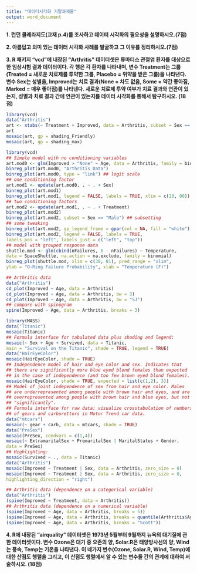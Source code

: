 ```yaml
---
title: "데이터시각화 기말과제물"
output: word_document
---
```



**1. 런던 콜레라지도(교재 p.4)를 조사하고 데이터 시각화의 필요성을 설명하시오.(7점)**\


**2. 아름답고 의미 있는 데이터 시각화 사례를 발굴하고 그 이유를 정리하시오.(7점)**\


**3. R 패키지 “vcd”에 내장된 “Arthritis” 데이터셋은 류마티스 관절염 환자를 대상으로 한 임상시험 결과 데이터이다. 각 행은 각 환자를 나타내며, 변수 Treatment는 그룹 (Treated = 새로운 치료제를 투약한 그룹, Placebo = 위약을 받은 그룹)을 나타낸다. 변수 Sex는 성별을, Improved는 치료 결과(None = 차도 없음, Some = 약간 좋아짐, Marked = 매우 좋아짐)를 나타낸다. 새로운 치료제 투약 여부가 치료 결과와 연관이 있는지, 성별과 치료 결과 간에 연관이 있는지를 데이터 시각화를 통해서 탐구하시오. (18점)**\
```r
library(vcd)
data("Arthritis")
art <- xtabs(~ Treatment + Improved, data = Arthritis, subset = Sex == "Female")
art
mosaic(art, gp = shading_Friendly)
mosaic(art, gp = shading_max)
```

```r
library(vcd)
## Simple model with no conditioning variables
art.mod0 <- glm(Improved > "None" ~ Age, data = Arthritis, family = binomial)
binreg_plot(art.mod0, "Arthritis Data")
binreg_plot(art.mod0, type = "link") ## logit scale
## one conditioning factor
art.mod1 <- update(art.mod0, . ~ . + Sex)
binreg_plot(art.mod1)
binreg_plot(art.mod1, legend = FALSE, labels = TRUE, xlim = c(20, 80))
## two conditioning factors
art.mod2 <- update(art.mod1, . ~ . + Treatment)
binreg_plot(art.mod2)
binreg_plot(art.mod2, subset = Sex == "Male") ## subsetting
## some tweaking
binreg_plot(art.mod2, gp_legend_frame = gpar(col = NA, fill = "white"), col_bands = NA)
binreg_plot(art.mod2, legend = FALSE, labels = TRUE,
labels_pos = "left", labels_just = c("left", "top"))
## model with grouped response data
shuttle.mod <- glm(cbind(nFailures, 6 - nFailures) ~ Temperature,
data = SpaceShuttle, na.action = na.exclude, family = binomial)
binreg_plot(shuttle.mod, xlim = c(30, 81), pred_range = "xlim",
ylab = "O-Ring Failure Probability", xlab = "Temperature (F)")


```

```r
## Arthritis data
data("Arthritis")
cd_plot(Improved ~ Age, data = Arthritis)
cd_plot(Improved ~ Age, data = Arthritis, bw = 3)
cd_plot(Improved ~ Age, data = Arthritis, bw = "SJ")
## compare with spinogram
spine(Improved ~ Age, data = Arthritis, breaks = 3)

```

```r
library(MASS)
data("Titanic")
mosaic(Titanic)
## Formula interface for tabulated data plus shading and legend:
mosaic(~ Sex + Age + Survived, data = Titanic,
main = "Survival on the Titanic", shade = TRUE, legend = TRUE)
data("HairEyeColor")
mosaic(HairEyeColor, shade = TRUE)
## Independence model of hair and eye color and sex. Indicates that
## there are significantly more blue eyed blond females than expected
## in the case of independence (and too few brown eyed blond females).
mosaic(HairEyeColor, shade = TRUE, expected = list(c(1,2), 3))
## Model of joint independence of sex from hair and eye color. Males
## are underrepresented among people with brown hair and eyes, and are
## overrepresented among people with brown hair and blue eyes, but not
## "significantly".
## Formula interface for raw data: visualize crosstabulation of numbers
## of gears and carburettors in Motor Trend car data.
data("mtcars")
mosaic(~ gear + carb, data = mtcars, shade = TRUE)
data("PreSex")
mosaic(PreSex, condvars = c(1,4))
mosaic(~ ExtramaritalSex + PremaritalSex | MaritalStatus + Gender,
data = PreSex)
## Highlighting:
mosaic(Survived ~ ., data = Titanic)
data("Arthritis")
mosaic(Improved ~ Treatment | Sex, data = Arthritis, zero_size = 0)
mosaic(Improved ~ Treatment | Sex, data = Arthritis, zero_size = 0,
highlighting_direction = "right")

```

```r
## Arthritis data (dependence on a categorical variable)
data("Arthritis")
(spine(Improved ~ Treatment, data = Arthritis))
## Arthritis data (dependence on a numerical variable)
(spine(Improved ~ Age, data = Arthritis, breaks = 5))
(spine(Improved ~ Age, data = Arthritis, breaks = quantile(Arthritis$Age)))
(spine(Improved ~ Age, data = Arthritis, breaks = "Scott"))
```



**4. R에 내장된 “airquality” 데이터셋은 1973년 5월부터 9월까지 뉴욕의 대기질에 관한 데이터셋이다. 변수 Ozone은 대기 중 오존의 양, Solar.R은 태양방사선의 양, Wind는 풍속, Temp는 기온을 나타낸다. 이 네가지 변수(Ozone, Solar.R, Wind, Temp)에 대한 산점도 행렬을 그리고, 이 산점도 행렬에서 알 수 있는 변수들 간의 관계에 대하여 서술하시오. (18점)**\




